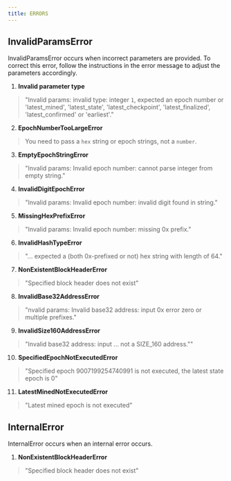 ```yaml
---
title: ERRORS
---
```


## InvalidParamsError

InvalidParamsError occurs when incorrect parameters are provided. To correct this error, follow the instructions in the error message to adjust the parameters accordingly.

1. **Invalid parameter type**

>  "Invalid params: invalid type: integer `1`, expected an epoch number or 'latest_mined', 'latest_state', 'latest_checkpoint', 'latest_finalized', 'latest_confirmed' or 'earliest'."

2. **EpochNumberTooLargeError**

> You need to pass a `hex` string or epoch strings, not a `number`.

3. **EmptyEpochStringError**

> "Invalid params: Invalid epoch number: cannot parse integer from empty string."

4. **InvalidDigitEpochError**

> "Invalid params: Invalid epoch number: invalid digit found in string."

5. **MissingHexPrefixError**

> "Invalid params: Invalid epoch number: missing 0x prefix."

6. **InvalidHashTypeError**

> "... expected a (both 0x-prefixed or not) hex string with length of 64."

7. **NonExistentBlockHeaderError**

> "Specified block header does not exist"

8. **InvalidBase32AddressError**

> "nvalid params: Invalid base32 address: input 0x error zero or multiple prefixes."

9. **InvalidSize160AddressError**

> "Invalid base32 address: input ... not a SIZE_160 address.""

10. **SpecifiedEpochNotExecutedError**

> "Specified epoch 9007199254740991 is not executed, the latest state epoch is 0"

11. **LatestMinedNotExecutedError**

> "Latest mined epoch is not executed"

## InternalError

InternalError occurs when an internal error occurs.

1. **NonExistentBlockHeaderError**

> "Specified block header does not exist"